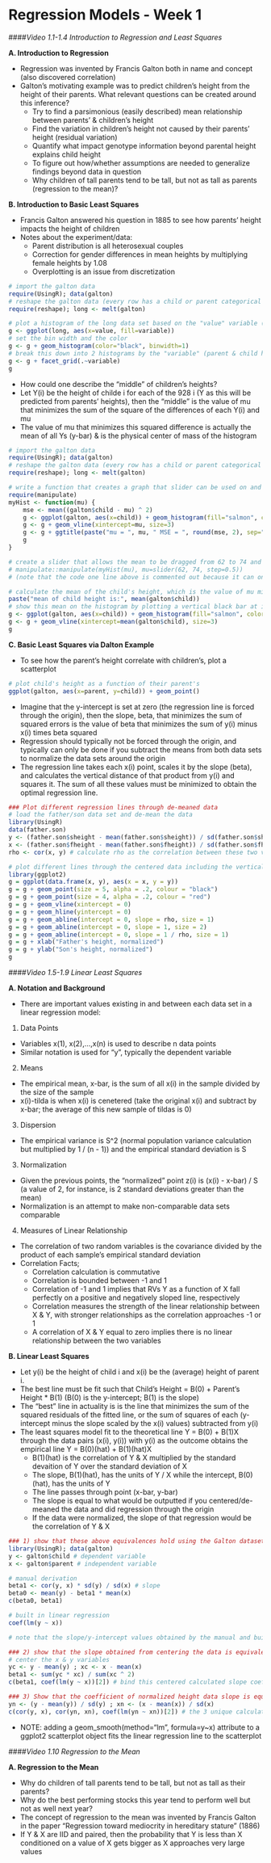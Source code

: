 Regression Models - Week 1
=======================================================

####*Video 1.1-1.4 Introduction to Regression and Least Squares*

**A. Introduction to Regression**

- Regression was invented by Francis Galton both in name and concept (also discovered correlation)
- Galton's motivating example was to predict children's height from the height of their parents. What relevant questions can be created around this inference?
    - Try to find a parsimonious (easily described) mean relationship between parents' & children's height
    - Find the variation in children's height not caused by their parents' height (residual variation)
    - Quantify what impact genotype information beyond parental height explains child height
    - To figure out how/whether assumptions are needed to generalize findings beyond data in question
    - Why children of tall parents tend to be tall, but not as tall as parents (regression to the mean)?

**B. Introduction to Basic Least Squares**

- Francis Galton answered his question in 1885 to see how parents' height impacts the height of children
- Notes about the experiment/data:
    - Parent distribution is all heterosexual couples
    - Correction for gender differences in mean heights by multiplying female heights by 1.08
    - Overplotting is an issue from discretization
    
```r
# import the galton data
require(UsingR); data(galton)
# reshape the galton data (every row has a child or parent categorical identifier with height next to it)
require(reshape); long <- melt(galton)

# plot a histogram of the long data set based on the "value" variable (height)
g <- ggplot(long, aes(x=value, fill=variable))
# set the bin width and the color
g <- g + geom_histogram(color="black", binwidth=1)
# break this down into 2 histograms by the "variable" (parent & child height in different histograms)
g <- g + facet_grid(.~variable)
g
```

- How could one describe the "middle" of children's heights?
- Let Y(i) be the height of childe i for each of the 928 i (Y as this will be predicted from parents' heights), then the "middle" is the value of mu that minimizes the sum of the square of the differences of each Y(i) and mu
- The value of mu that minimizes this squared difference is actually the mean of all Ys (y-bar) & is the physical center of mass of the histogram

```r
# import the galton data
require(UsingR); data(galton)
# reshape the galton data (every row has a child or parent categorical identifier with height next to it)
require(reshape); long <- melt(galton)

# write a function that creates a graph that slider can be used on and calculate mean of the sum of squared errors for a given mu
require(manipulate)
myHist <- function(mu) {
    mse <- mean((galton$child - mu) ^ 2)
    g <- ggplot(galton, aes(x=child)) + geom_histogram(fill="salmon", color="black", binwidth=1)
    g <- g + geom_vline(xintercept=mu, size=3)
    g <- g + ggtitle(paste("mu = ", mu, " MSE = ", round(mse, 2), sep=""))
    g
}

# create a slider that allows the mean to be dragged from 62 to 74 and calculate the mean sum of squared errors at each estimate of mu 
# manipulate::manipulate(myHist(mu), mu=slider(62, 74, step=0.5))
# (note that the code one line above is commented out because it can only be run in RStudio classic execution, not RMD)

# calculate the mean of the child's height, which is the value of mu minimizing average residual sum of squares
paste("mean of child height is:", mean(galton$child))
# show this mean on the histogram by plotting a vertical black bar at its location
g <- ggplot(galton, aes(x=child)) + geom_histogram(fill="salmon", color="black", binwidth=1)
g <- g + geom_vline(xintercept=mean(galton$child), size=3)
g
```

**C. Basic Least Squares via Dalton Example**

- To see how the parent's height correlate with children's, plot a scatterplot

```r
# plot child's height as a function of their parent's
ggplot(galton, aes(x=parent, y=child)) + geom_point()
```

- Imagine that the y-intercept is set at zero (the regression line is forced through the origin), then the slope, beta, that minimizes the sum of squared errors is the value of beta that minimizes the sum of y(i) minus x(i) times beta squared
- Regression should typically not be forced through the origin, and typically can only be done if you subtract the means from both data sets to normalize the data sets around the origin
- The regression line takes each x(i) point, scales it by the slope (beta), and calculates the vertical distance of that product from y(i) and squares it. The sum of all these values must be minimized to obtain the optimal regression line.

```r
### Plot different regression lines through de-meaned data
# load the father/son data set and de-mean the data
library(UsingR)
data(father.son)
y <- (father.son$sheight - mean(father.son$sheight)) / sd(father.son$sheight)
x <- (father.son$fheight - mean(father.son$fheight)) / sd(father.son$fheight)
rho <- cor(x, y) # calculate rho as the correlation between these two variables

# plot different lines through the centered data including the vertical line, horizontal line, a slope of 1, rho & the inverse of rho (all of these go through the origin which is fine because the data are de-meaned)
library(ggplot2)
g = ggplot(data.frame(x, y), aes(x = x, y = y))
g = g + geom_point(size = 5, alpha = .2, colour = "black")
g = g + geom_point(size = 4, alpha = .2, colour = "red")
g = g + geom_vline(xintercept = 0)
g = g + geom_hline(yintercept = 0)
g = g + geom_abline(intercept = 0, slope = rho, size = 1)
g = g + geom_abline(intercept = 0, slope = 1, size = 2)
g = g + geom_abline(intercept = 0, slope = 1 / rho, size = 1)
g = g + xlab("Father's height, normalized")
g = g + ylab("Son's height, normalized")
g
```

####*Video 1.5-1.9 Linear Least Squares*

**A. Notation and Background**

- There are important values existing in and between each data set in a linear regression model:

1) Data Points
- Variables x(1), x(2),...,x(n) is used to describe n data points
- Similar notation is used for "y", typically the dependent variable

2) Means
- The empirical mean, x-bar, is the sum of all x(i) in the sample divided by the size of the sample
- x(i)-tilda is when x(i) is cenetered (take the original x(i) and subtract by x-bar; the average of this new sample of tildas is 0)

3) Dispersion
- The empirical variance is S^2 (normal population variance calculation but multiplied by 1 / (n - 1)) and the empirical standard deviation is S

3) Normalization
- Given the previous points, the "normalized" point z(i) is (x(i) - x-bar) / S (a value of 2, for instance, is 2 standard deviations greater than the mean)
- Normalization is an attempt to make non-comparable data sets comparable

4) Measures of Linear Relationship
- The correlation of two random variables is the covariance divided by the product of each sample's empirical standard deviation
- Correlation Facts;
    - Correlation calculation is commutative
    - Correlation is bounded between -1 and 1
    - Correlation of -1 and 1 implies that RVs Y as a function of X fall perfectly on a positive and negatively sloped line, respectively
    - Correlation measures the strength of the linear relationship between X & Y, with stronger relationships as the correlation approaches -1 or 1
    - A correlation of X & Y equal to zero implies there is no linear relationship between the two variables
    
**B. Linear Least Squares**

- Let y(i) be the height of child i and x(i) be the (average) height of parent i.
- The best line must be fit such that Child's Height = B(0) + Parent's Height * B(1) (B(0) is the y-intercept; B(1) is the slope)
- The "best" line in actuality is is the line that minimizes the sum of the squared residuals of the fitted line, or the sum of squares of each (y-intercept minus the slope scaled by the x(i) values) subtracted from y(i) 
- The least squares model fit to the theoretical line Y = B(0) + B(1)X through the data pairs (x(i), y(i)) with y(i) as the outcome obtains the empirical line Y = B(0)(hat) + B(1)(hat)X 
    - B(1)(hat) is the correlation of Y & X multiplied by the standard devaition of Y over the standard deviation of X
    - The slope, B(1)(hat), has the units of Y / X while the intercept, B(0)(hat), has the units of Y
    - The line passes through point (x-bar, y-bar)
    - The slope is equal to what would be outputted if you centered/de-meaned the data and did regression through the origin
    - If the data were normalized, the slope of that regression would be the correlation of Y & X

```r
### 1) show that these above equivalences hold using the Galton dataset
library(UsingR); data(galton)
y <- galton$child # dependent variable
x <- galton$parent # independent variable

# manual derivation
beta1 <- cor(y, x) * sd(y) / sd(x) # slope
beta0 <- mean(y) - beta1 * mean(x)
c(beta0, beta1)

# built in linear regression
coef(lm(y ~ x))

# note that the slope/y-intercept values obtained by the manual and built-in lm function are equivalent

### 2) show that the slope obtained from centering the data is equivalent to above
# center the x & y variables
yc <- y - mean(y) ; xc <- x - mean(x)
beta1 <- sum(yc * xc) / sum(xc ^ 2)
c(beta1, coef(lm(y ~ x))[2]) # bind this centered calculated slope coef to the original regression where the slope coef is extracted (note the equivalence)

### 3) Show that the coefficient of normalized height data slope is equal to the correlation
yn <- (y - mean(y)) / sd(y) ; xn <- (x - mean(x)) / sd(x)
c(cor(y, x), cor(yn, xn), coef(lm(yn ~ xn))[2]) # the 3 unique calculations of correlation are equal
```

- NOTE: adding a geom_smooth(method="lm", formula=y~x) attribute to a ggplot2 scatterplot object fits the linear regression line to the scatterplot 

####*Video 1.10 Regression to the Mean*

**A. Regression to the Mean**

- Why do children of tall parents tend to be tall, but not as tall as their parents?
- Why do the best performing stocks this year tend to perform well but not as well next year?
- The concept of regression to the mean was invented by Francis Galton in the paper "Regression toward mediocrity in hereditary stature" (1886)
- If Y & X are IID and paired, then the probability that Y is less than X conditioned on a value of X gets bigger as X approaches very large values